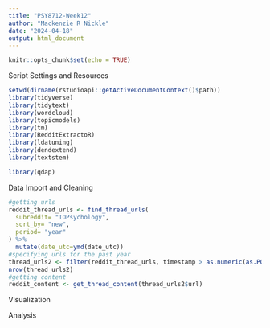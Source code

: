 ```yaml
---
title: "PSY8712-Week12"
author: "Mackenzie R Nickle"
date: "2024-04-18"
output: html_document
---
```


```r
knitr::opts_chunk$set(echo = TRUE)
```

Script Settings and Resources
```r
setwd(dirname(rstudioapi::getActiveDocumentContext()$path))
library(tidyverse)
library(tidytext)
library(wordcloud)
library(topicmodels)
library(tm)
library(RedditExtractoR)
library(ldatuning)
library(dendextend)
library(textstem)
```


```r
library(qdap)
```

Data Import and Cleaning
```r
#getting urls
reddit_thread_urls <- find_thread_urls(
  subreddit= "IOPsychology",
  sort_by= "new",
  period= "year"
) %>%
  mutate(date_utc=ymd(date_utc))
#specifying urls for the past year
thread_urls2 <- filter(reddit_thread_urls, timestamp > as.numeric(as.POSIXct(Sys.Date()-365)))
nrow(thread_urls2)
#getting content
reddit_content <- get_thread_content(thread_urls2$url)
```


Visualization

Analysis
